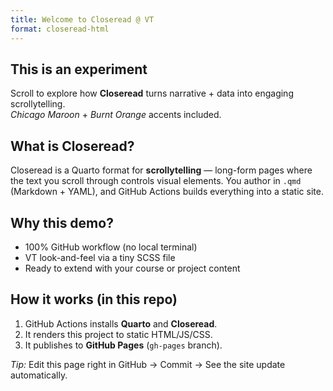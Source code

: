 ```yaml
---
title: Welcome to Closeread @ VT
format: closeread-html
---
```


::: {.cr-hero}
# This is an experiment

Scroll to explore how **Closeread** turns narrative + data into engaging scrollytelling.  
*Chicago Maroon* + *Burnt Orange* accents included.
:::

::: {.cr-section}
## What is Closeread?
Closeread is a Quarto format for **scrollytelling** — long-form pages where the text you scroll
through controls visual elements. You author in `.qmd` (Markdown + YAML), and GitHub Actions
builds everything into a static site.
:::

::: {.cr-section}
## Why this demo?
- 100% GitHub workflow (no local terminal)
- VT look-and-feel via a tiny SCSS file
- Ready to extend with your course or project content
:::

::: {.cr-section}
## How it works (in this repo)
1. GitHub Actions installs **Quarto** and **Closeread**.
2. It renders this project to static HTML/JS/CSS.
3. It publishes to **GitHub Pages** (`gh-pages` branch).

*Tip:* Edit this page right in GitHub → Commit → See the site update automatically.
:::

